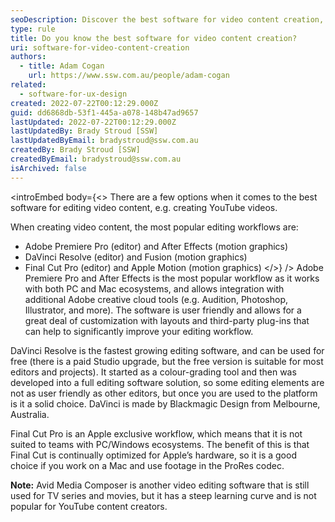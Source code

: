 ```yaml
---
seoDescription: Discover the best software for video content creation, including Adobe Premiere Pro, DaVinci Resolve, and Final Cut Pro, ideal for creating YouTube videos with features like customization, color grading, and integration with other creative tools.
type: rule
title: Do you know the best software for video content creation?
uri: software-for-video-content-creation
authors:
  - title: Adam Cogan
    url: https://www.ssw.com.au/people/adam-cogan
related:
  - software-for-ux-design
created: 2022-07-22T00:12:29.000Z
guid: dd6868db-53f1-445a-a078-148b47ad9657
lastUpdated: 2022-07-22T00:12:29.000Z
lastUpdatedBy: Brady Stroud [SSW]
lastUpdatedByEmail: bradystroud@ssw.com.au
createdBy: Brady Stroud [SSW]
createdByEmail: bradystroud@ssw.com.au
isArchived: false
---
```


<introEmbed
  body={<>
There are a few options when it comes to the best software for editing video content, e.g. creating YouTube videos.

When creating video content, the most popular editing workflows are:

- Adobe Premiere Pro (editor) and After Effects (motion graphics)
- DaVinci Resolve (editor) and Fusion (motion graphics)
- Final Cut Pro (editor) and Apple Motion (motion graphics)
  </>}
/>
Adobe Premiere Pro and After Effects is the most popular workflow as it works with both PC and Mac ecosystems, and allows integration with additional Adobe creative cloud tools (e.g. Audition, Photoshop, Illustrator, and more).
The software is user friendly and allows for a great deal of customization with layouts and third-party plug-ins that can help to significantly improve your editing workflow.

DaVinci Resolve is the fastest growing editing software, and can be used for free (there is a paid Studio upgrade, but the free version is suitable for most editors and projects).
It started as a colour-grading tool and then was developed into a full editing software solution, so some editing elements are not as user friendly as other editors, but once you are used to the platform is it a solid choice.
DaVinci is made by Blackmagic Design from Melbourne, Australia.

Final Cut Pro is an Apple exclusive workflow, which means that it is not suited to teams with PC/Windows ecosystems. The benefit of this is that Final Cut is continually optimized for Apple’s hardware, so it is a good choice if you work on a Mac and use footage in the ProRes codec.

**Note:** Avid Media Composer is another video editing software that is still used for TV series and movies, but it has a steep learning curve and is not popular for YouTube content creators.
